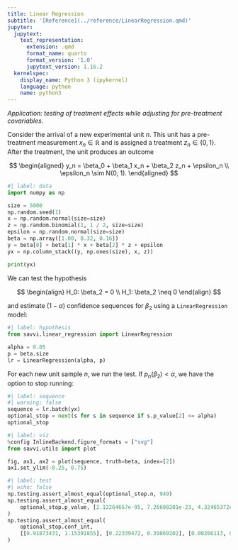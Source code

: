 ```yaml
---
title: Linear Regression
subtitle: '[Reference](../reference/LinearRegression.qmd)'
jupyter:
  jupytext:
    text_representation:
      extension: .qmd
      format_name: quarto
      format_version: '1.0'
      jupytext_version: 1.16.2
  kernelspec:
    display_name: Python 3 (ipykernel)
    language: python
    name: python3
---
```


_Application: testing of treatment effects while adjusting for pre-treatment covariables._ 

Consider the arrival of a new experimental unit $n$. This unit has a pre-treatment measurement $x_n \in \mathbb{R}$ and is assigned a treatment $z_n \in \{0, 1\}$. After the treatment, the unit produces an outcome

$$
\begin{aligned}
y_n = \beta_0 + \beta_1 x_n + \beta_2 z_n + \epsilon_n \\
\epsilon_n \sim N(0, 1).
\end{aligned}
$$

```python
#| label: data
import numpy as np

size = 5000
np.random.seed(1)
x = np.random.normal(size=size)
z = np.random.binomial(1, 1 / 2, size=size)
epsilon = np.random.normal(size=size)
beta = np.array([1.00, 0.32, 0.16])
y = beta[0] + beta[1] * x + beta[2] * z + epsilon
yx = np.column_stack((y, np.ones(size), x, z))

print(yx)
```

We can test the hypothesis

$$
\begin{align}
H_0: \beta_2 = 0 \\
H_1: \beta_2 \neq 0
\end{align}
$$

and estimate $(1 - \alpha)$ confidence sequences for $\beta_2$ using a `LinearRegression` model:

```python
#| label: hypothesis
from savvi.linear_regression import LinearRegression

alpha = 0.05
p = beta.size
lr = LinearRegression(alpha, p)
```

For each new unit sample $n$, we run the test. If $p_n(\beta_2) < \alpha$, we have the option to stop running:

```python
#| label: sequence
#| warning: false
sequence = lr.batch(yx)
optional_stop = next(s for s in sequence if s.p_value[2] <= alpha)
optional_stop
```

```python
#| label: viz
%config InlineBackend.figure_formats = ["svg"]
from savvi.utils import plot

fig, ax1, ax2 = plot(sequence, truth=beta, index=[2])
ax1.set_ylim(-0.25, 0.75)
```

```python
#| label: test
#| echo: false
np.testing.assert_almost_equal(optional_stop.n, 949)
np.testing.assert_almost_equal(
    optional_stop.p_value, [2.12264657e-95, 7.26608201e-23, 4.32465372e-02]
)
np.testing.assert_almost_equal(
    optional_stop.conf_int,
    [[0.91873431, 1.15391855], [0.22339472, 0.39869202], [0.00266113, 0.37009552]],
)
```
